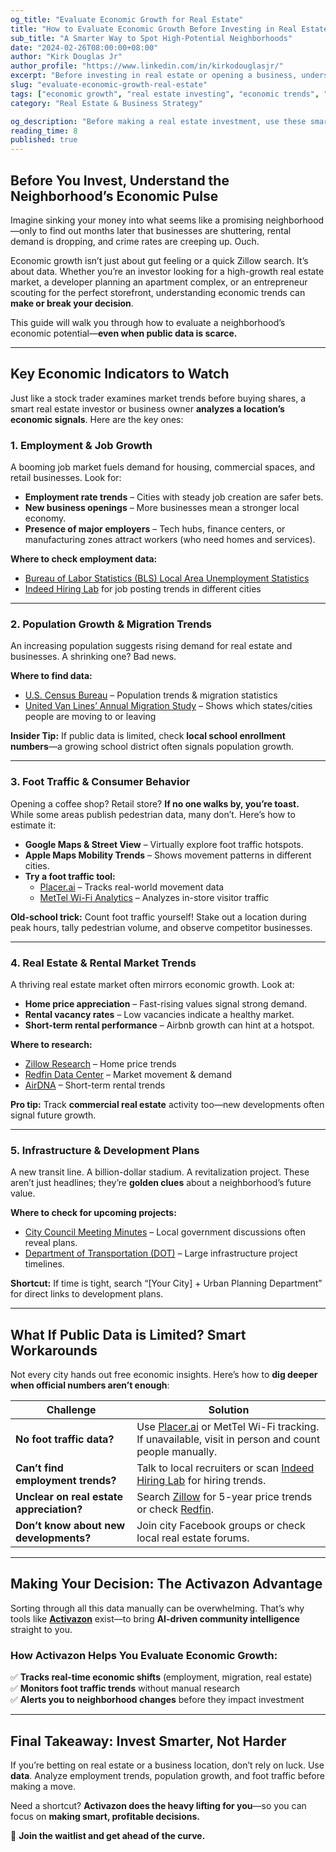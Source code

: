 ```yaml
---
og_title: "Evaluate Economic Growth for Real Estate"
title: "How to Evaluate Economic Growth Before Investing in Real Estate"
sub_title: "A Smarter Way to Spot High-Potential Neighborhoods"
date: "2024-02-26T08:00:00+08:00"
author: "Kirk Douglas Jr"
author_profile: "https://www.linkedin.com/in/kirkodouglasjr/"
excerpt: "Before investing in real estate or opening a business, understanding the economic pulse of a neighborhood is crucial. Here’s how to evaluate economic growth and make data-driven decisions."
slug: "evaluate-economic-growth-real-estate"
tags: ["economic growth", "real estate investing", "economic trends", "foot traffic analysis", "market research"]
category: "Real Estate & Business Strategy"

og_description: "Before making a real estate investment, use these smart data-driven methods to assess economic growth, foot traffic, and market potential."
reading_time: 8
published: true
---
```


## **Before You Invest, Understand the Neighborhood’s Economic Pulse**

Imagine sinking your money into what seems like a promising neighborhood—only to find out months later that businesses are shuttering, rental demand is dropping, and crime rates are creeping up. Ouch.

Economic growth isn’t just about gut feeling or a quick Zillow search. It’s about data. Whether you’re an investor looking for a high-growth real estate market, a developer planning an apartment complex, or an entrepreneur scouting for the perfect storefront, understanding economic trends can **make or break your decision**.

This guide will walk you through how to evaluate a neighborhood’s economic potential—**even when public data is scarce.**

---

## **Key Economic Indicators to Watch**

Just like a stock trader examines market trends before buying shares, a smart real estate investor or business owner **analyzes a location’s economic signals**. Here are the key ones:

### **1. Employment & Job Growth**  
A booming job market fuels demand for housing, commercial spaces, and retail businesses. Look for:  

- **Employment rate trends** – Cities with steady job creation are safer bets.  
- **New business openings** – More businesses mean a stronger local economy.  
- **Presence of major employers** – Tech hubs, finance centers, or manufacturing zones attract workers (who need homes and services).  

**Where to check employment data:**  
- [Bureau of Labor Statistics (BLS) Local Area Unemployment Statistics](https://www.bls.gov/lau/)  
- [Indeed Hiring Lab](https://www.hiringlab.org/) for job posting trends in different cities  

---

### **2. Population Growth & Migration Trends**  
An increasing population suggests rising demand for real estate and businesses. A shrinking one? Bad news.

**Where to find data:**  
- [U.S. Census Bureau](https://www.census.gov/data.html) – Population trends & migration statistics  
- [United Van Lines’ Annual Migration Study](https://www.unitedvanlines.com/newsroom/movers-study-2024) – Shows which states/cities people are moving to or leaving  

**Insider Tip:** If public data is limited, check **local school enrollment numbers**—a growing school district often signals population growth.

---

### **3. Foot Traffic & Consumer Behavior**  
Opening a coffee shop? Retail store? **If no one walks by, you’re toast.**  
While some areas publish pedestrian data, many don’t. Here’s how to estimate it:

- **Google Maps & Street View** – Virtually explore foot traffic hotspots.  
- **Apple Maps Mobility Trends** – Shows movement patterns in different cities.  
- **Try a foot traffic tool:**  
  - [Placer.ai](https://www.placer.ai/) – Tracks real-world movement data  
  - [MetTel Wi-Fi Analytics](https://www.mettel.net/solution/wi-fi-analytics/) – Analyzes in-store visitor traffic  

**Old-school trick:** Count foot traffic yourself! Stake out a location during peak hours, tally pedestrian volume, and observe competitor businesses.

---

### **4. Real Estate & Rental Market Trends**  
A thriving real estate market often mirrors economic growth. Look at:  

- **Home price appreciation** – Fast-rising values signal strong demand.  
- **Rental vacancy rates** – Low vacancies indicate a healthy market.  
- **Short-term rental performance** – Airbnb growth can hint at a hotspot.  

**Where to research:**  
- [Zillow Research](https://www.zillow.com/research/) – Home price trends  
- [Redfin Data Center](https://www.redfin.com/news/data-center/) – Market movement & demand  
- [AirDNA](https://www.airdna.co/) – Short-term rental trends  

**Pro tip:** Track **commercial real estate** activity too—new developments often signal future growth.

---

### **5. Infrastructure & Development Plans**  
A new transit line. A billion-dollar stadium. A revitalization project. These aren’t just headlines; they’re **golden clues** about a neighborhood’s future value.

**Where to check for upcoming projects:**  
- [City Council Meeting Minutes](https://www.municode.com/library/) – Local government discussions often reveal plans.  
- [Department of Transportation (DOT)](https://www.transportation.gov/) – Large infrastructure project timelines.  

**Shortcut:** If time is tight, search “[Your City] + Urban Planning Department” for direct links to development plans.

---

## **What If Public Data is Limited? Smart Workarounds**

Not every city hands out free economic insights. Here’s how to **dig deeper when official numbers aren’t enough**:

| **Challenge**  | **Solution**  |
|---------------|--------------|
| **No foot traffic data?** | Use [Placer.ai](https://www.placer.ai/) or MetTel Wi-Fi tracking. If unavailable, visit in person and count people manually. |
| **Can’t find employment trends?** | Talk to local recruiters or scan [Indeed Hiring Lab](https://www.hiringlab.org/) for hiring trends. |
| **Unclear on real estate appreciation?** | Search [Zillow](https://www.zillow.com/research/) for 5-year price trends or check [Redfin](https://www.redfin.com/news/data-center/). |
| **Don’t know about new developments?** | Join city Facebook groups or check local real estate forums. |

---

## **Making Your Decision: The Activazon Advantage**  

Sorting through all this data manually can be overwhelming. That’s why tools like **[Activazon](https://activazon.com/)** exist—to bring **AI-driven community intelligence** straight to you.

### **How Activazon Helps You Evaluate Economic Growth:**  
✅ **Tracks real-time economic shifts** (employment, migration, real estate)  
✅ **Monitors foot traffic trends** without manual research  
✅ **Alerts you to neighborhood changes** before they impact investment  

---

## **Final Takeaway: Invest Smarter, Not Harder**  

If you’re betting on real estate or a business location, don’t rely on luck. Use **data**. Analyze employment trends, population growth, and foot traffic before making a move.  

Need a shortcut? **Activazon does the heavy lifting for you**—so you can focus on **making smart, profitable decisions.**  

🚀 **Join the waitlist and get ahead of the curve.**  

<JoinWaitlistButton />
